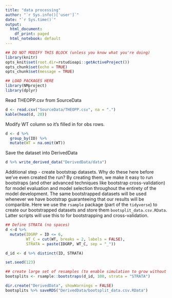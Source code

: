 ```yaml
---
title: "data processing"
author: "`r Sys.info()['user']`"
date: "`r Sys.time()`"
output:
  html_document:
    df_print: paged
  html_notebook: default
---
```



```r
## DO NOT MODIFY THIS BLOCK (unless you know what you're doing)
library(knitr)
opts_knit$set(root.dir=rstudioapi::getActiveProject())
opts_chunk$set(echo = TRUE)
opts_chunk$set(message = TRUE)
```

```r
## LOAD PACKAGES HERE
library(NMproject)
library(dplyr)

```

Read THEOPP.csv from SourceData

```r

d <- read.csv("SourceData/THEOPP.csv", na = ".")
kable(head(d, 20))

```

Modify WT column so it's filled in for obs rows.

```r

d <- d %>%
  group_by(ID) %>%
  mutate(WT = na.omit(WT))

```

Save the dataset into DerivedData

```r

d %>% write_derived_data("DerivedData/data")

```

Additional step - create bootstrap datasets.  Why do these here before we've even created the run?  By creating them, we make it easy to run bootstraps (and other advanced techniques like bootstrap cross-validation) for model evaluation and model selection throughout the entirety of the model development.  The same bootstrapped datasets will be used whenever we have bootstrap guaranteeing that our results will be comparible.  Here we use the `rsample` package (part of the `tidyverse`) to create our bootstrapped datasets and store them `bootsplit_data.csv.RData`.  Latter scripts will use this to for bootstrapping and cross-validation.

```r
## Define STRATA (no spaces)
d <-d %>%
  mutate(IDGRP = ID <= 6,
         WT_C = cut(WT, breaks = 2, labels = FALSE),
         STRATA = paste(IDGRP, WT_C, sep = "_"))

d_id <- d %>% distinct(ID, STRATA)

set.seed(123)

## create large set of resamples (to enable simulation to grow without ruining seed)
bootsplits <- rsample::bootstraps(d_id, 100, strata = "STRATA")

dir.create("DerivedData", showWarnings = FALSE)
bootsplits %>% saveRDS("DerivedData/bootsplit_data.csv.RData")

```


